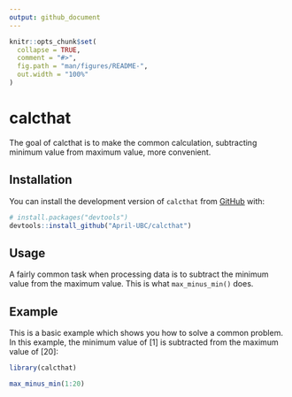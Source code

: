 ```yaml
---
output: github_document
---
```


<!-- README.md is generated from README.Rmd. Please edit that file -->

```r
knitr::opts_chunk$set(
  collapse = TRUE,
  comment = "#>",
  fig.path = "man/figures/README-",
  out.width = "100%"
)
```

# calcthat

<!-- badges: start -->
<!-- badges: end -->

The goal of calcthat is to make the common calculation, subtracting minimum value from maximum value, more convenient.

## Installation

You can install the development version of `calcthat` from [GitHub](https://github.com/) with:

``` r
# install.packages("devtools")
devtools::install_github("April-UBC/calcthat")
```

## Usage

A fairly common task when processing data is to subtract the minimum value from the maximum value. This is what `max_minus_min()` does.

## Example

This is a basic example which shows you how to solve a common problem. In this example, the minimum value of [1] is subtracted from the maximum value of [20]:

```r
library(calcthat)

max_minus_min(1:20)
```


